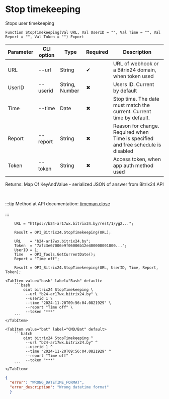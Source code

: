 ﻿---
sidebar_position: 7
---


# Stop timekeeping
 Stops user timekeeping



`Function StopTimekeeping(Val URL, Val UserID = "", Val Time = "", Val Report = "", Val Token = "") Export`

  | Parameter | CLI option | Type | Required | Description |
  |-|-|-|-|-|
  | URL | --url | String | &#x2714; | URL of webhook or a Bitrix24 domain, when token used |
  | UserID | --userid | String, Number | &#x2716; | Users ID. Current by default |
  | Time | --time | Date | &#x2716; | Stop time. The date must match the current. Current time by default. |
  | Report | --report | String | &#x2716; | Reason for change. Required when Time is specified and free schedule is disabled |
  | Token | --token | String | &#x2716; | Access token, when app auth method used |

  
  Returns:  Map Of KeyAndValue - serialized JSON of answer from Bitrix24 API

<br/>

:::tip
Method at API documentation: [timeman.close](https://dev.1c-bitrix.ru/rest_help/timeman/base/timeman_close.php)<br/>
<br/>
:::
<br/>


```bsl title="1C:Enterprise/OneScript code example"
    URL = "https://b24-ar17wx.bitrix24.by/rest/1/yg2...";

    Result = OPI_Bitrix24.StopTimekeeping(URL);

    URL    = "b24-ar17wx.bitrix24.by";
    Token  = "7afc3e67006e9f06006b12e400000001000...";
    UserID = 1;
    Time   = OPI_Tools.GetCurrentDate();
    Report = "Time off";

    Result = OPI_Bitrix24.StopTimekeeping(URL, UserID, Time, Report, Token);
```
 

 <Tabs>
  
    <TabItem value="bash" label="Bash" default>
        ```bash
            oint bitrix24 StopTimekeeping \
             --url "b24-ar17wx.bitrix24.by" \
             --userid 1 \
             --time "2024-11-20T09:56:04.0821929" \
             --report "Time off" \
             --token "***"
        ```
    </TabItem>
  
    <TabItem value="bat" label="CMD/Bat" default>
        ```batch
            oint bitrix24 StopTimekeeping ^
             --url "b24-ar17wx.bitrix24.by" ^
             --userid 1 ^
             --time "2024-11-20T09:56:04.0821929" ^
             --report "Time off" ^
             --token "***"
        ```
    </TabItem>
</Tabs>


```json title="Result"
{
  "error": "WRONG_DATETIME_FORMAT",
  "error_description": "Wrong datetime format"
  }
```
